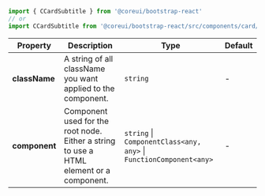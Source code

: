
```jsx
import { CCardSubtitle } from '@coreui/bootstrap-react'
// or
import CCardSubtitle from '@coreui/bootstrap-react/src/components/card/CCardSubtitle'
```

| Property | Description | Type | Default |
| --- | --- | --- | --- |
| **className** | A string of all className you want applied to the component. | `string` | - |
| **component** | Component used for the root node. Either a string to use a HTML element or a component. | `string` \| `ComponentClass<any, any>` \| `FunctionComponent<any>` | - |
